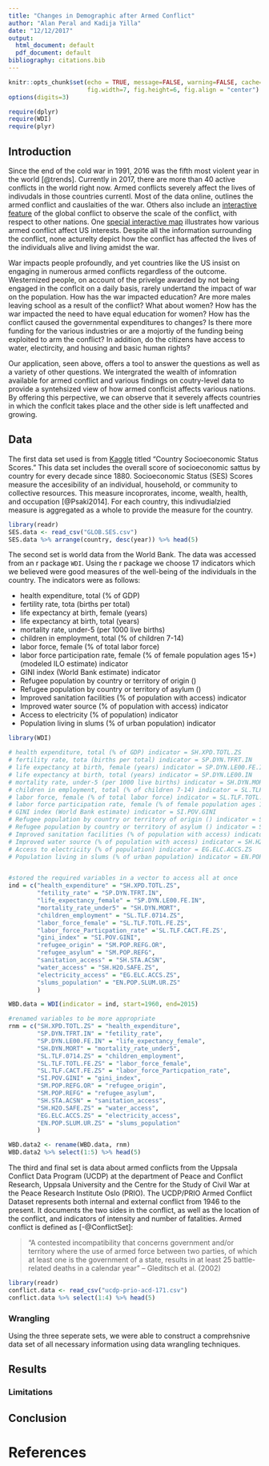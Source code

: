 ```yaml
---
title: "Changes in Demographic after Armed Conflict"
author: "Alan Peral and Kadija Yilla"
date: "12/12/2017"
output:
  html_document: default
  pdf_document: default
bibliography: citations.bib
---
```



```r
knitr::opts_chunk$set(echo = TRUE, message=FALSE, warning=FALSE, cache=TRUE, 
                      fig.width=7, fig.height=6, fig.align = "center")
options(digits=3)
```

```r
require(dplyr)
require(WDI)
require(plyr)
```

## Introduction

Since the end of the cold war in 1991, 2016 was the fifth most violent year in the world [@trends]. Currently in 2017, there are more than 40 active conflicts in the world right now. Armed conflicts severely affect the lives of indivudals in those countries currentl. Most of the data online, outlines the armed conflict and causlaities of the war. Others also include an [interactive feature](https://www.irinnews.org/maps-and-graphics/2017/04/04/updated-mapped-world-war) of the global conflict to observe the scale of the conflict, with respect to other nations. One [special interactive map](https://www.cfr.org/interactives/global-conflict-tracker#!/) illustrates how various armed conflict affect US interests. Despite all the information surrounding the conflict, none acturelty depict how the conflict has affected the lives of the individuals alive and living amidst the war.

War impacts people profoundly, and yet countries like the US insist on engaging in numerous armed conflicts regardless of the outcome. Westernized people, on  account of the privelge awarded by not being engaged in the conflcit on a daily basis, rarely undertand the impact of war on the population. How has the war impacted education? Are more males leaving school as a result of the conflict? What about women? How has the war impacted the need to have equal education for women? How has the conflict caused the governmental expenditures to changes? Is there more funding for the various industries or are a mojortiy of the funding being exploited to arm the conflict? In addition, do the citizens have access to water, electircity, and housing and basic human rights? 

[//]: # "insert picture of the shiny app that addresses one of these questions"

Our application, seen above, offers a tool to answer the questions as well as a variety of other questions. We intergrated the wealth of infomration available for armed conflict and various findings on coutry-level data to provide a syntehsized view of how armed conflcist affects various nations. By offering this perpective, we can observe that it severely affects countries in which the conflcit takes place and the other side is left unaffected and growing.

## Data

The first data set used is from [Kaggle](https://www.kaggle.com/sdorius/globses/data) titled "Country Socioeconomic Status Scores." This data set includes the overall score of socioeconomic sattus by country for every decade since 1880. Socioeconomic Status (SES) Scores measure the accesibility of an individual, household, or community to collective resources. This measure incoprorates, income, wealth, health, and occupation [@Psaki2014]. For each country, this indivudialzied measure is aggregated as a whole to provide the measure for the country.

```r
library(readr)
SES.data <- read_csv("GLOB.SES.csv")
SES.data %>% arrange(country, desc(year)) %>% head(5)
```

The second set is world data from the World Bank. The data was accessed from an r package `WDI`. Using the r package we choose 17 indicators which we believed were good measures of the well-being of the individuals in the country. The indicators were as follows:

* health expenditure, total (% of GDP)
* fertility rate, tota (births per total)
* life expectancy at birth, female (years)
* life expectancy at birth, total (years)
* mortality rate, under-5 (per 1000 live births)
* children in employment, total (% of children 7-14)
* labor force, female (% of total labor force)
* labor force participation rate, female (% of female population ages 15+)(modeled ILO estimate) indicator
* GINI index (World Bank estimate) indicator
* Refugee population by country or territory of origin ()
* Refugee population by country or territory of asylum ()
* Improved sanitation facilities (% of population with access) indicator
* Improved water source (% of population with access) indicator
* Access to electricity (% of population) indicator
* Population living in slums (% of urban population) indicator

```r
library(WDI)

# health expenditure, total (% of GDP) indicator = SH.XPD.TOTL.ZS
# fertility rate, tota (births per total) indicator = SP.DYN.TFRT.IN
# life expectancy at birth, female (years) indicator = SP.DYN.LE00.FE.IN
# life expectancy at birth, total (years) indicator = SP.DYN.LE00.IN
# mortality rate, under-5 (per 1000 live births) indicator = SH.DYN.MORT
# children in employment, total (% of children 7-14) indicator = SL.TLF.0714.ZS
# labor force, female (% of total labor force) indicator = SL.TLF.TOTL.FE.ZS
# labor force participation rate, female (% of female population ages 15+)(modeled ILO estimate) indicator = SL.TLF.CACT.FE.ZS
# GINI index (World Bank estimate) indicator = SI.POV.GINI
# Refugee population by country or territory of origin () indicator = SM.POP.REFG.OR
# Refugee population by country or territory of asylum () indicator = SM.POP.REFG
# Improved sanitation facilities (% of population with access) indicator = SH.STA.ACSN
# Improved water source (% of population with access) indicator = SH.H2O.SAFE.ZS
# Access to electricity (% of population) indicator = EG.ELC.ACCS.ZS
# Population living in slums (% of urban population) indicator = EN.POP.SLUM.UR.ZS


#stored the required variables in a vector to access all at once
ind = c("health_expenditure" = "SH.XPD.TOTL.ZS",
        "fetility_rate" = "SP.DYN.TFRT.IN",
        "life_expectancy_female" = "SP.DYN.LE00.FE.IN",
        "mortality_rate_under5" = "SH.DYN.MORT",
        "children_employment" = "SL.TLF.0714.ZS",
        "labor_force_female" = "SL.TLF.TOTL.FE.ZS",
        "labor_force_Particpation_rate" ='SL.TLF.CACT.FE.ZS',
        "gini_index" = "SI.POV.GINI",
        "refugee_origin" = "SM.POP.REFG.OR",
        "refugee_asylum" = "SM.POP.REFG",
        "sanitation_access" = "SH.STA.ACSN",
        "water_access" = "SH.H2O.SAFE.ZS",
        "electricity_access" = "EG.ELC.ACCS.ZS",
        "slums_population" = "EN.POP.SLUM.UR.ZS"
        )

WBD.data = WDI(indicator = ind, start=1960, end=2015)

#renamed variables to be more appropriate
rnm = c("SH.XPD.TOTL.ZS" = "health_expenditure",
        "SP.DYN.TFRT.IN" = "fetility_rate",
        "SP.DYN.LE00.FE.IN" = "life_expectancy_female",
        "SH.DYN.MORT" = "mortality_rate_under5",
        "SL.TLF.0714.ZS" = "children_employment",
        "SL.TLF.TOTL.FE.ZS" = "labor_force_female",
        "SL.TLF.CACT.FE.ZS" = "labor_force_Particpation_rate",
        "SI.POV.GINI" = "gini_index",
        "SM.POP.REFG.OR" = "refugee_origin",
        "SM.POP.REFG" = "refugee_asylum",
        "SH.STA.ACSN" = "sanitation_access",
        "SH.H2O.SAFE.ZS" = "water_access",
        "EG.ELC.ACCS.ZS" = "electricity_access",
        "EN.POP.SLUM.UR.ZS" = "slums_population"
        )

WBD.data2 <- rename(WBD.data, rnm)
WBD.data2 %>% select(1:5) %>% head(5)
```


The third and final set is data about armed conflicts from the Uppsala Conflict Data Program  (UCDP) at the department of Peace and Conflict Research, Uppsala University and the Centre for the Study of Civil War at the Peace Research Institute Oslo (PRIO). The  UCDP/PRIO Armed Conflict Dataset represents both internal and external conflict from 1946 to the present. It documents the two sides in the conflict, as well as the location of the conflict, and indicators of intensity and number of fatalities. Armed conflict is defined as [-@ConflictSet]:

> “A contested incompatibility that concerns government and/or
territory where the use of armed force between two parties, of which at least one is the
government of a state, results in at least 25 battle-related deaths in a calendar year" -- Gleditsch et al. (2002)

```r
library(readr)
conflict.data <- read_csv("ucdp-prio-acd-171.csv")
conflict.data %>% select(1:4) %>% head(5)
```


### Wrangling

Using the three seperate sets, we were able to construct a comprehsnive data set of all necessary information using data wrangling techniques.

## Results

### Limitations

## Conclusion

# References